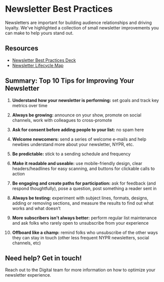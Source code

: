 
<Meta title="Best Practices/Newsletter" />

# Newsletter Best Practices

Newsletters are important for building audience relationships and driving loyalty. We've highlighted a collection of small newsletter improvements you can make to help yours stand out.


## Resources
- [Newsletter Best Practices Deck](https://docs.google.com/presentation/d/1a5_pdPENpeExzlg285EkL6JubFim5nSIcHKzfLXnss4/edit?usp=sharing)
- [Newsletter Lifecycle Map](https://www.dropbox.com/s/lrmi1e0niglex9k/Newsletter%20Lifecycle%20Chart.pdf?dl=0)

## Summary: Top 10 Tips for Improving Your Newsletter


1.  **Understand how your newsletter is performing:** set goals and track key metrics over time  
      
2.  **Always be growing:** announce on your show, promote on social channels, work with colleagues to cross-promote  
    
4.  **Ask for consent before adding people to your list:** no spam here    
    
5.  **Welcome newcomers:** send a series of welcome e-mails and help newbies understand more about your newsletter, NYPR, etc.  
         
6.  **Be predictable:** stick to a sending schedule and frequency  
         
7.  **Make it readable and useable:** use mobile-friendly design, clear headers/headlines for easy scanning, and buttons for clickable calls to action  
       
8.  **Be engaging and create paths for participation:** ask for feedback (and respond thoughtfully), pose a question, post something a reader sent in  
      
    
9.  **Always be testing:** experiment with subject lines, formats, designs, adding or removing sections, and measure the results to find out what works and what doesn’t  
    
10.  **More subscribers isn’t always better:** perform regular list maintenance and ask folks who rarely open to unsubscribe from your experience  
    
11.  **Offboard like a champ:** remind folks who unsubscribe of the other ways they can stay in touch (other less frequent NYPR newsletters, social channels, etc)


## Need help? Get in touch!
Reach out to the Digital team for more information on how to optimize your newsletter experience. 


